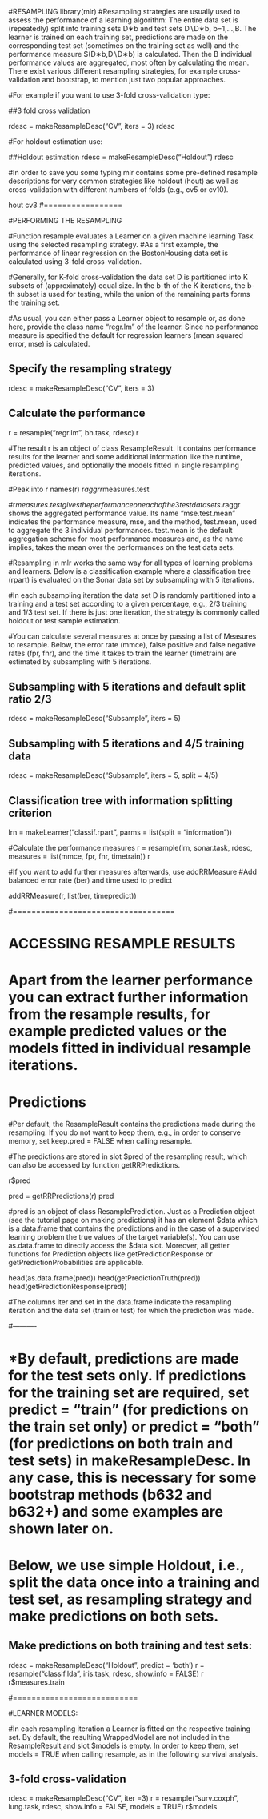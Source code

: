 #RESAMPLING
library(mlr)
#Resampling strategies are usually used to assess the performance of a learning algorithm: The entire data set is (repeatedly) split into training sets D∗b and test sets D∖D∗b, b=1,…,B. The learner is trained on each training set, predictions are made on the corresponding test set (sometimes on the training set as well) and the performance measure S(D∗b,D∖D∗b) is calculated. Then the B individual performance values are aggregated, most often by calculating the mean. There exist various different resampling strategies, for example cross-validation and bootstrap, to mention just two popular approaches.

#For example if you want to use 3-fold cross-validation type:

##3 fold cross validation

rdesc = makeResampleDesc("CV", iters = 3)
rdesc

#For holdout estimation use:

##Holdout estimation
rdesc = makeResampleDesc("Holdout")
rdesc

#In order to save you some typing mlr contains some pre-defined resample descriptions for very common strategies like holdout (hout) as well as cross-validation with different numbers of folds (e.g., cv5 or cv10).

hout
cv3
#=================

#PERFORMING THE RESAMPLING

#Function resample evaluates a Learner on a given machine learning Task using the selected resampling strategy.
#As a first example, the performance of linear regression on the BostonHousing data set is calculated using 3-fold cross-validation.

#Generally, for K-fold cross-validation the data set D is partitioned into K subsets of (approximately) equal size. In the b-th of the K iterations, the b-th subset is used for testing, while the union of the remaining parts forms the training set.

#As usual, you can either pass a Learner object to resample or, as done here, provide the class name "regr.lm" of the learner. Since no performance measure is specified the default for regression learners (mean squared error, mse) is calculated.

## Specify the resampling strategy

rdesc = makeResampleDesc("CV", iters = 3)

## Calculate the performance
r = resample("regr.lm", bh.task, rdesc)
r

#The result r is an object of class ResampleResult. It contains performance results for the learner and some additional information like the runtime, predicted values, and optionally the models fitted in single resampling iterations.

#Peak into r
names(r)
r$aggr
r$measures.test

#r$measures.test gives the performance on each of the 3 test data sets. r$aggr shows the aggregated performance value. Its name "mse.test.mean" indicates the performance measure, mse, and the method, test.mean, used to aggregate the 3 individual performances. test.mean is the default aggregation scheme for most performance measures and, as the name implies, takes the mean over the performances on the test data sets.

#Resampling in mlr works the same way for all types of learning problems and learners. Below is a classification example where a classification tree (rpart) is evaluated on the Sonar data set by subsampling with 5 iterations.

#In each subsampling iteration the data set D is randomly partitioned into a training and a test set according to a given percentage, e.g., 2/3 training and 1/3 test set. If there is just one iteration, the strategy is commonly called holdout or test sample estimation.

#You can calculate several measures at once by passing a list of Measures to resample. Below, the error rate (mmce), false positive and false negative rates (fpr, fnr), and the time it takes to train the learner (timetrain) are estimated by subsampling with 5 iterations.


## Subsampling with 5 iterations and default split ratio 2/3
rdesc = makeResampleDesc("Subsample", iters = 5)

## Subsampling with 5 iterations and 4/5 training data
rdesc = makeResampleDesc("Subsample", iters = 5, split = 4/5)

## Classification tree with information splitting criterion
lrn = makeLearner("classif.rpart", parms = list(split = "information"))

#Calculate the performance measures
r = resample(lrn, sonar.task, rdesc, measures = list(mmce, fpr, fnr, timetrain))
r

#If you want to add further measures afterwards, use addRRMeasure
#Add balanced error rate (ber) and time used to predict

addRRMeasure(r, list(ber, timepredict))

#===================================

# ACCESSING RESAMPLE RESULTS

# Apart from the learner performance you can extract further information from the resample results, for example predicted values or the models fitted in individual resample iterations.

# Predictions
#Per default, the ResampleResult contains the predictions made during the resampling. If you do not want to keep them, e.g., in order to conserve memory, set keep.pred = FALSE when calling resample.

#The predictions are stored in slot $pred of the resampling result, which can also be accessed by function getRRPredictions.

r$pred

pred = getRRPredictions(r)
pred

#pred is an object of class ResamplePrediction. Just as a Prediction object (see the tutorial page on making predictions) it has an element $data which is a data.frame that contains the predictions and in the case of a supervised learning problem the true values of the target variable(s). You can use as.data.frame to directly access the $data slot. Moreover, all getter functions for Prediction objects like getPredictionResponse or getPredictionProbabilities are applicable.

head(as.data.frame(pred))
head(getPredictionTruth(pred))
head(getPredictionResponse(pred))

#The columns iter and set in the data.frame indicate the resampling iteration and the data set (train or test) for which the prediction was made.

#----------

# *By default, predictions are made for the test sets only. If predictions for the training set are required, set predict = "train" (for predictions on the train set only) or predict = "both" (for predictions on both train and test sets) in makeResampleDesc. In any case, this is necessary for some bootstrap methods (b632 and b632+) and some examples are shown later on.

# Below, we use simple Holdout, i.e., split the data once into a training and test set, as resampling strategy and make predictions on both sets.

## Make predictions on both training and test sets:

rdesc = makeResampleDesc("Holdout", predict = 'both')
r = resample("classif.lda", iris.task, rdesc, show.info = FALSE)
r
r$measures.train

#===========================

#LEARNER MODELS:

#In each resampling iteration a Learner is fitted on the respective training set. By default, the resulting WrappedModel are not included in the ResampleResult and slot $models is empty. In order to keep them, set models = TRUE when calling resample, as in the following survival analysis.

## 3-fold cross-validation
rdesc = makeResampleDesc("CV", iter =3)
r = resample("surv.coxph", lung.task, rdesc, show.info = FALSE, models = TRUE)
r$models